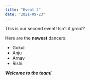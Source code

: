 ```yaml
---
title: "Event 2"
date: "2021-09-23"
---
```


This is our second event! Isn't it *great*?

Here are the **newest** dancers:

* Gokul
* Anju
* Arnav
* Rishi

***Welcome to the team!***
